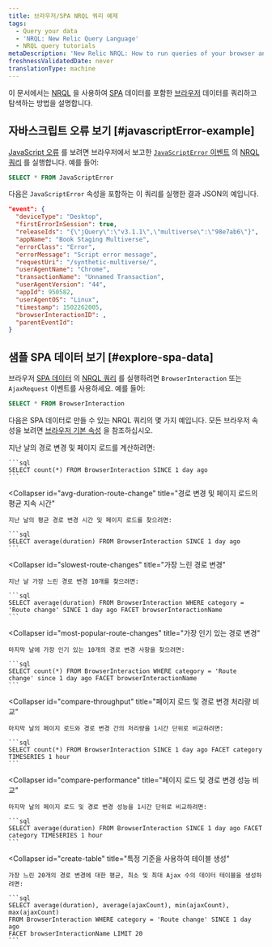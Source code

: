 ```yaml
---
title: 브라우저/SPA NRQL 쿼리 예제
tags:
  - Query your data
  - 'NRQL: New Relic Query Language'
  - NRQL query tutorials
metaDescription: 'New Relic NRQL: How to run queries of your browser and single-page application (SPA) data reported by Browser.'
freshnessValidatedDate: never
translationType: machine
---
```


이 문서에서는 [NRQL](/docs/query-data/nrql-new-relic-query-language/getting-started/introduction-nrql) 을 사용하여 [SPA](/docs/browser/single-page-app-monitoring/get-started/welcome-single-page-app-monitoring) 데이터를 포함한 [브라우저](/docs/browser/new-relic-browser/getting-started/introduction-new-relic-browser) 데이터를 쿼리하고 탐색하는 방법을 설명합니다.

## 자바스크립트 오류 보기 [#javascriptError-example]

[JavaScript 오류](/docs/browser/new-relic-browser/browser-pro-features/javascript-errors-page-examine-errors-over-time) 를 보려면 브라우저에서 보고한 [`JavaScriptError` 이벤트](/docs/insights/insights-data-sources/default-data/browser-default-events-attributes-insights#javascriptError-attributes) 의 [NRQL 쿼리](/docs/query-data/nrql-new-relic-query-language/getting-started/introduction-nrql) 를 실행합니다. 예를 들어:

```sql
SELECT * FROM JavaScriptError
```

다음은 `JavaScriptError` 속성을 포함하는 이 쿼리를 실행한 결과 JSON의 예입니다.

```json
"event": {
  "deviceType": "Desktop",
  "firstErrorInSession": true,
  "releaseIds": "{\"jQuery\":\"v3.1.1\",\"multiverse\":\"98e7ab6\"}",
  "appName": "Book Staging Multiverse",
  "errorClass": "Error",
  "errorMessage": "Script error message",
  "requestUri": "/synthetic-multiverse/",
  "userAgentName": "Chrome",
  "transactionName": "Unnamed Transaction",
  "userAgentVersion": "44",
  "appId": 950582,
  "userAgentOS": "Linux",
  "timestamp": 1502262005,
  "browserInteractionID": ,
  "parentEventId": 
}
```

## 샘플 SPA 데이터 보기 [#explore-spa-data]

브라우저 [SPA 데이터](/docs/browser/single-page-app-monitoring/get-started/introduction-single-page-app-monitoring) 의 [NRQL 쿼리](/docs/query-data/nrql-new-relic-query-language/getting-started/introduction-nrql) 를 실행하려면 `BrowserInteraction` 또는 `AjaxRequest` 이벤트를 사용하세요. 예를 들어:

```sql
SELECT * FROM BrowserInteraction
```

다음은 SPA 데이터로 만들 수 있는 NRQL 쿼리의 몇 가지 예입니다. 모든 브라우저 속성을 보려면 [브라우저 기본 속성](/docs/insights/insights-data-sources/default-data/browser-default-events-attributes-insights) 을 참조하십시오.

<CollapserGroup>
  <Collapser
    id="count-route-changes"
    title="경로 변경 및 페이지 로드 계산"
  >
    지난 날의 경로 변경 및 페이지 로드를 계산하려면:

    ```sql
    SELECT count(*) FROM BrowserInteraction SINCE 1 day ago
    ```
  </Collapser>

  <Collapser
    id="avg-duration-route-change"
    title="경로 변경 및 페이지 로드의 평균 지속 시간"
  >
    지난 날의 평균 경로 변경 시간 및 페이지 로드를 찾으려면:

    ```sql
    SELECT average(duration) FROM BrowserInteraction SINCE 1 day ago
    ```
  </Collapser>

  <Collapser
    id="slowest-route-changes"
    title="가장 느린 경로 변경"
  >
    지난 날 가장 느린 경로 변경 10개를 찾으려면:

    ```sql
    SELECT average(duration) FROM BrowserInteraction WHERE category = 'Route change' SINCE 1 day ago FACET browserInteractionName
    ```
  </Collapser>

  <Collapser
    id="most-popular-route-changes"
    title="가장 인기 있는 경로 변경"
  >
    마지막 날에 가장 인기 있는 10개의 경로 변경 사항을 찾으려면:

    ```sql
    SELECT count(*) FROM BrowserInteraction WHERE category = 'Route change' since 1 day ago FACET browserInteractionName
    ```
  </Collapser>

  <Collapser
    id="compare-throughput"
    title="페이지 로드 및 경로 변경 처리량 비교"
  >
    마지막 날의 페이지 로드와 경로 변경 간의 처리량을 1시간 단위로 비교하려면:

    ```sql
    SELECT count(*) FROM BrowserInteraction SINCE 1 day ago FACET category TIMESERIES 1 hour
    ```
  </Collapser>

  <Collapser
    id="compare-performance"
    title="페이지 로드 및 경로 변경 성능 비교"
  >
    마지막 날의 페이지 로드 및 경로 변경 성능을 1시간 단위로 비교하려면:

    ```sql
    SELECT average(duration) FROM BrowserInteraction SINCE 1 day ago FACET category TIMESERIES 1 hour
    ```
  </Collapser>

  <Collapser
    id="create-table"
    title="특정 기준을 사용하여 테이블 생성"
  >
    가장 느린 20개의 경로 변경에 대한 평균, 최소 및 최대 Ajax 수의 데이터 테이블을 생성하려면:

    ```sql
    SELECT average(duration), average(ajaxCount), min(ajaxCount), max(ajaxCount) 
    FROM BrowserInteraction WHERE category = 'Route change' SINCE 1 day ago 
    FACET browserInteractionName LIMIT 20
    ```
  </Collapser>
</CollapserGroup>
